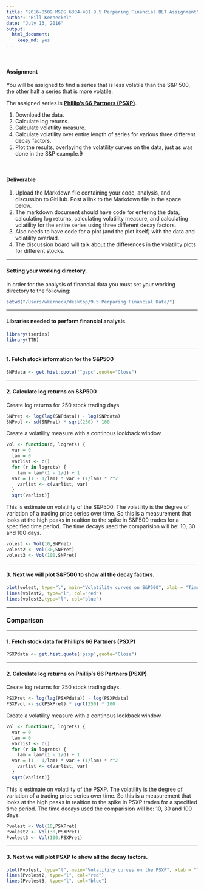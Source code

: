 ```yaml
---
title: "2016-0509 MSDS 6304-401 9.5 Perparing Financial BLT Assignment"
author: "Bill Kerneckel"
date: "July 13, 2016"
output:
  html_document:
    keep_md: yes
---
```


<br>

#### Assignment


You will be assigned to find a series that is less volatile than the S&P 500, the other half a series that is more volatile.

The assigned series is <strong><u>Phillip's 66 Partners (PSXP)</u></strong>.

1. Download the data.
2. Calculate log returns.
3. Calculate volatility measure.
4. Calculate volatility over entire length of series for various three different decay factors.
5. Plot the results, overlaying the volatility curves on the data, just as was done in the S&P example.9

<br>

#### Deliverable


1. Upload the Markdown file containing your code, analysis, and discussion to GitHub. Post a link to the Markdown file in the space below.
2. The markdown document should have code for entering the data, calculating log returns, calculating volatility measure, and calculating     volatility for the entire series using three different decay factors.
3. Also needs to have code for a plot (and the plot itself) with the data and volatility overlaid.
4. The discussion board will talk about the differences in the volatility plots for different stocks.


****************************

#### Setting your working directory.

In order for the analysis of financial data you must set your working directory to the following:

```r
setwd("/Users/wkerneck/desktop/9.5 Perparing Financial Data/")
```

****************************

#### Libraries needed to perform financial analysis.

```r
library(tseries)
library(TTR)
```

****************************

#### 1. Fetch stock information for the S&P500

```r
SNPdata <- get.hist.quote('^gspc',quote="Close")
```

****************************

#### 2. Calculate log returns on S&P500

Create log returns for 250 stock trading days. 

```r
SNPret <- log(lag(SNPdata)) - log(SNPdata)
SNPvol <- sd(SNPret) * sqrt(250) * 100
```

Create a volatility measure with a continous lookback window. 

```r
Vol <- function(d, logrets) {
  var = 0
  lam = 0
  varlist <- c()
  for (r in logrets) {
    lam = lam*(1 - 1/d) + 1
  var = (1 - 1/lam) * var + (1/lam) * r^2
    varlist <- c(varlist, var)
  }
  sqrt(varlist)}
```

This is estimate on volatility of the S&P500. The volatility is the degree of variation of a trading price series over time. So this is a measurement that looks at the high peaks in realtion to the spike in S&P500 trades for a specified time period. The time decays used the comparision will be: 10, 30 and 100 days.

```r
volest <- Vol(10,SNPret)
volest2 <- Vol(30,SNPret)
volest3 <- Vol(100,SNPret)
```

****************************

#### 3. Next we will plot S&P500 to show all the decay factors.

```r
plot(volest, type="l", main="Volatility curves on S&P500", xlab = "Time", ylab = "Volatility")
lines(volest2, type="l", col="red")
lines(volest3,type="l", col="blue")
```


****************************

### Comparison

****************************

#### 1. Fetch stock data for Phillip's 66 Partners (PSXP)

```r
PSXPdata <- get.hist.quote('psxp',quote="Close")
```

****************************

#### 2. Calculate log returns on Phillip's 66 Partners (PSXP)

Create log returns for 250 stock trading days. 

```r
PSXPret <- log(lag(PSXPdata)) - log(PSXPdata)
PSXPvol <- sd(PSXPret) * sqrt(250) * 100
```

Create a volatility measure with a continous lookback window. 

```r
Vol <- function(d, logrets) {
  var = 0
  lam = 0
  varlist <- c()
  for (r in logrets) {
    lam = lam*(1 - 1/d) + 1
  var = (1 - 1/lam) * var + (1/lam) * r^2
    varlist <- c(varlist, var)
  }
  sqrt(varlist)}
```

This is estimate on volatility of the PSXP. The volatility is the degree of variation of a trading price series over time. So this is a measurement that looks at the high peaks in realtion to the spike in PSXP trades for a specified time period. The time decays used the comparision will be: 10, 30 and 100 days.

```r
Pvolest <- Vol(10,PSXPret)
Pvolest2 <- Vol(30,PSXPret)
Pvolest3 <- Vol(100,PSXPret)
```

****************************

#### 3. Next we will plot PSXP to show all the decay factors.

```r
plot(Pvolest, type="l", main="Volatility curves on the PSXP", xlab = "Time", ylab = "Volatility")
lines(Pvolest2, type="l", col="red")
lines(Pvolest3, type="l", col="blue")

```

